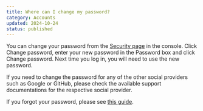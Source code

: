 ```yaml
---
title: Where can I change my password?
category: Accounts
updated: 2024-10-24
status: published
---
```

You can change your password from the [Security page](https://compute.cudo.org/profile/security) in the console. Click Change password, enter your new password in the Password box and click Change password.
Next time you log in, you will need to use the new password.

If you need to change the password for any of the other social providers such as Google or GitHub, please check the available support documentations for the respective social provider.

If you forgot your password, please see [this guide](/help/q/i-forgot-my-password-what-can-i-do).
